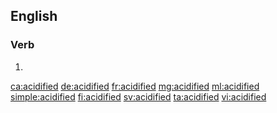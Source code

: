 ==English==

===Verb===
{{head|en|verb form}}

# {{en-past of|acidify}}

[[ca:acidified]]
[[de:acidified]]
[[fr:acidified]]
[[mg:acidified]]
[[ml:acidified]]
[[simple:acidified]]
[[fi:acidified]]
[[sv:acidified]]
[[ta:acidified]]
[[vi:acidified]]